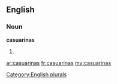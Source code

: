 ==English==

===Noun===
'''casuarinas'''

# {{plural of|[[casuarina]]}}

[[Category:English plurals]]

[[ar:casuarinas]]
[[fr:casuarinas]]
[[my:casuarinas]]